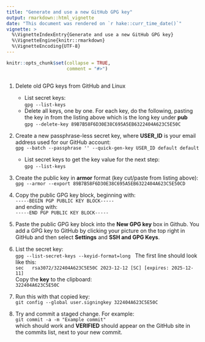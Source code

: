 ```yaml
---
title: "Generate and use a new GitHub GPG key"
output: rmarkdown::html_vignette
date: "This document was rendered on `r hake::curr_time_date()`"
vignette: >
  %\VignetteIndexEntry{Generate and use a new GitHub GPG key}
  %\VignetteEngine{knitr::rmarkdown}
  %\VignetteEncoding{UTF-8}
---
```


```r
knitr::opts_chunk$set(collapse = TRUE,
                      comment = "#>")
```

```r
```

1. Delete old GPG keys from GitHub and Linux

   - List secret keys: \
     `gpg --list-keys`
   - Delete all keys, one by one. For each key, do the following, pasting the
     key in from the listing above which is the long key under **pub** \
     `gpg --delete-key 89B7B58F6D30E38C695A5EB6322404A623C5E50C`

1. Create a new passphrase-less secret key, where **USER_ID** is your email
   address used for our GitHub account: \
   `gpg --batch --passphrase '' --quick-gen-key USER_ID default default`
   - List secret keys to get the key value for the next step: \
     `gpg --list-keys`

1. Create the public key in **armor** format (key cut/paste from listing 
   above): \
   `gpg --armor --export 89B7B58F6D30E38C695A5EB6322404A623C5E50CD`
   
1. Copy the public GPG key block, beginning with: \
   `-----BEGIN PGP PUBLIC KEY BLOCK-----` \
   and ending with: \
   `-----END PGP PUBLIC KEY BLOCK-----`
    
1. Paste the public GPG key block into the **New GPG key** box in Github.
   You add a GPG key to GitHub by clicking your picture on the top right
   in GitHub and then select **Settings** and **SSH and GPG Keys**.
   
1. List the secret key: \
   `gpg --list-secret-keys --keyid-format=long` \ 
   The first line should look like this: \
   `sec   rsa3072/322404A623C5E50C 2023-12-12 [SC] [expires: 2025-12-11]` \
   Copy the **key** to the clipboard: \
   `322404A623C5E50C`

1. Run this with that copied key: \
   `git config --global user.signingkey 322404A623C5E50C`
   
1. Try and commit a staged change. For example: \
   `git commit -a -m "Example commit"` \
   which should work and **VERIFIED** should appear on the GitHub site
   in the commits list, next to your new commit.
